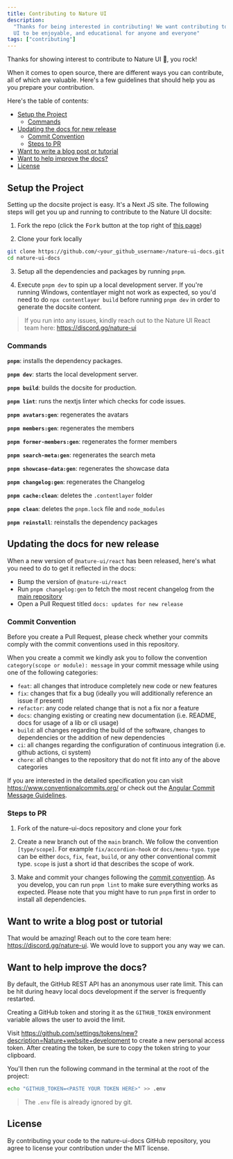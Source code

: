 ```yaml
---
title: Contributing to Nature UI
description:
  "Thanks for being interested in contributing! We want contributing to Nature
  UI to be enjoyable, and educational for anyone and everyone"
tags: ["contributing"]
---
```


Thanks for showing interest to contribute to Nature UI 💖, you rock!

When it comes to open source, there are different ways you can contribute, all
of which are valuable. Here's a few guidelines that should help you as you
prepare your contribution.

Here's the table of contents:

- [Setup the Project](#setup-the-project)
  - [Commands](#commands)
- [Updating the docs for new release](#updating-the-docs-for-new-release)
  - [Commit Convention](#commit-convention)
  - [Steps to PR](#steps-to-pr)
- [Want to write a blog post or tutorial](#want-to-write-a-blog-post-or-tutorial)
- [Want to help improve the docs?](#want-to-help-improve-the-docs)
- [License](#license)

## Setup the Project

Setting up the docsite project is easy. It's a Next JS site. The following steps
will get you up and running to contribute to the Nature UI docsite:

1. Fork the repo (click the <kbd>Fork</kbd> button at the top right of
   [this page](https://github.com/nature-ui/nature-ui-docs))

2. Clone your fork locally

```sh
git clone https://github.com/<your_github_username>/nature-ui-docs.git
cd nature-ui-docs
```

3. Setup all the dependencies and packages by running `pnpm`.

4. Execute `pnpm dev` to spin up a local development server. If you're running
   Windows, contentlayer might not work as expected, so you'd need to do
   `npx contentlayer build` before running `pnpm dev` in order to generate the
   docsite content.

> If you run into any issues, kindly reach out to the Nature UI React team here:
> https://discord.gg/nature-ui

### Commands

**`pnpm`**: installs the dependency packages.

**`pnpm dev`**: starts the local development server.

**`pnpm build`**: builds the docsite for production.

**`pnpm lint`**: runs the nextjs linter which checks for code issues.

**`pnpm avatars:gen`**: regenerates the avatars

**`pnpm members:gen`**: regenerates the members

**`pnpm former-members:gen`**: regenerates the former members

**`pnpm search-meta:gen`**: regenerates the search meta

**`pnpm showcase-data:gen`**: regenerates the showcase data

**`pnpm changelog:gen`**: regenerates the Changelog

**`pnpm cache:clean`**: deletes the `.contentlayer` folder

**`pnpm clean`**: deletes the `pnpm.lock` file and `node_modules`

**`pnpm reinstall`**: reinstalls the dependency packages

## Updating the docs for new release

When a new version of `@nature-ui/react` has been released, here's what you need
to do to get it reflected in the docs:

- Bump the version of `@nature-ui/react`
- Run `pnpm changelog:gen` to fetch the most recent changelog from the
  [main repository](https://github.com/nature-ui/nature-ui)
- Open a Pull Request titled `docs: updates for new release`

### Commit Convention

Before you create a Pull Request, please check whether your commits comply with
the commit conventions used in this repository.

When you create a commit we kindly ask you to follow the convention
`category(scope or module): message` in your commit message while using one of
the following categories:

- `feat`: all changes that introduce completely new code or new features
- `fix`: changes that fix a bug (ideally you will additionally reference an
  issue if present)
- `refactor`: any code related change that is not a fix nor a feature
- `docs`: changing existing or creating new documentation (i.e. README, docs for
  usage of a lib or cli usage)
- `build`: all changes regarding the build of the software, changes to
  dependencies or the addition of new dependencies
- `ci`: all changes regarding the configuration of continuous integration (i.e.
  github actions, ci system)
- `chore`: all changes to the repository that do not fit into any of the above
  categories

If you are interested in the detailed specification you can visit
https://www.conventionalcommits.org/ or check out the
[Angular Commit Message Guidelines](https://github.com/angular/angular/blob/22b96b9/CONTRIBUTING.md#-commit-message-guidelines).

### Steps to PR

1. Fork of the nature-ui-docs repository and clone your fork

2. Create a new branch out of the `main` branch. We follow the convention
   `[type/scope]`. For example `fix/accordion-hook` or `docs/menu-typo`. `type`
   can be either `docs`, `fix`, `feat`, `build`, or any other conventional
   commit type. `scope` is just a short id that describes the scope of work.

3. Make and commit your changes following the
   [commit convention](https://github.com/nature-ui/nature-ui-docs/blob/main/CONTRIBUTING.md#commit-convention).
   As you develop, you can run `pnpm lint` to make sure everything works as
   expected. Please note that you might have to run `pnpm` first in order to
   install all dependencies.

## Want to write a blog post or tutorial

That would be amazing! Reach out to the core team here:
https://discord.gg/nature-ui. We would love to support you any way we can.

## Want to help improve the docs?

By default, the GitHub REST API has an anonymous user rate limit. This can be
hit during heavy local docs development if the server is frequently restarted.

Creating a GitHub token and storing it as the `GITHUB_TOKEN` environment
variable allows the user to avoid the limit.

Visit
https://github.com/settings/tokens/new?description=Nature+website+development to
create a new personal access token. After creating the token, be sure to copy
the token string to your clipboard.

You'll then run the following command in the terminal at the root of the
project:

```sh
echo "GITHUB_TOKEN=<PASTE YOUR TOKEN HERE>" >> .env
```

> The `.env` file is already ignored by git.

## License

By contributing your code to the nature-ui-docs GitHub repository, you agree to
license your contribution under the MIT license.
